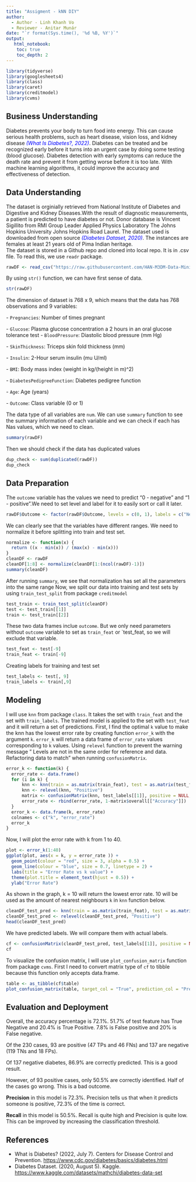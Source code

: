 ```yaml
---
title: "Assigment - kNN DIY"
author:
  - Author - Linh Khanh Vo
  - Reviewer - Anitar Munár
date: "`r format(Sys.time(), '%d %B, %Y')`"
output:
   html_notebook:
    toc: true
    toc_depth: 2
---
```


```r
library(tidyverse)
library(googlesheets4)
library(class)
library(caret)
library(creditmodel)
library(cvms)
```

## Business Understanding

Diabetes prevents your body to turn food into energy. This can cause serious health problems, such as heart disease, vision loss, and kidney disease [*(What Is Diabetes?, 2022)*]{style="color:blue"}. Diabetes can be treated and be recognized early before it turns into an urgent case by doing some testing (blood glucose). Diabetes detection with early symptoms can reduce the death rate and prevent it from getting worse before it is too late. With machine learning algorithms, it could improve the accuracy and effectiveness of detection.

## Data Understanding

The dataset is orginially retrieved from National Institute of Diabetes and Digestive and Kidney Diseases.With the result of diagnostic measurements, a patient is predicted to have diabetes or not. Donor database is Vincent Sigillito from RMI Group Leader Applied Physics Laboratory The Johns Hopkins University Johns Hopkins Road Laurel. The dataset used is downloaded from open source [*(Diabetes Dataset, 2020)*]{style="color:blue"}. The instances are females at least 21 years old of Pima Indian heritage.\
The dataset is stored in a Github repo and cloned into local repo. It is in .csv file. To read this, we use `readr` package.

```r
rawDF <- read_csv("https://raw.githubusercontent.com/HAN-M3DM-Data-Mining/data-mining-s2y2223-lynnevo170701/master/datasets/KNN-diabetes.csv")
```

By using `str()` function, we can have first sense of data.

```r
str(rawDF)
```

The dimension of dataset is 768 x 9, which means that the data has 768 observations and 9 variables:

\- `Pregnancies`: Number of times pregnant

\- `Glucose`: Plasma glucose concentration a 2 hours in an oral glucose tolerance test - `BloodPressure`: Diastolic blood pressure (mm Hg)

\- `SkinThickness`: Triceps skin fold thickness (mm)

\- `Insulin`: 2-Hour serum insulin (mu U/ml)

\- `BMI`: Body mass index (weight in kg/(height in m)\^2)

\- `DiabetesPedigreeFunction`: Diabetes pedigree function

\- `Age`: Age (years)

\- `Outcome`: Class variable (0 or 1)

The data type of all variables are `num`. We can use `summary` function to see the summary information of each variable and we can check if each has Nas values, which we need to clean.

```r
summary(rawDF)
```

Then we should check if the data has duplicated values

```r
dup_check <- sum(duplicated(rawDF))
dup_check
```

## Data Preparation

The `outcome` variable has the values we need to predict "0 - negative" and "1 - positive".We need to set level and label for it to easily sort or call it later.

```r
rawDF$Outcome <- factor(rawDF$Outcome, levels = c(0, 1), labels = c("Negative", "Positive")) %>%  relevel("Positive")
```

We can clearly see that the variables have different ranges. We need to normalize it before splitting into train and test set.

```r
normalize <- function(x) {
  return ((x - min(x)) / (max(x) - min(x)))
}
cleanDF <- rawDF 
cleanDF[1:8] <- normalize(cleanDF[1:(ncol(rawDF)-1)])
summary(cleanDF)
```

After running `summary`, we see that normalization has set all the parameters into the same range Now, we split our data into training and test sets by using `train_test_split` from package `creditmodel`

```r
test_train <- train_test_split(cleanDF)
test <- test_train[[1]]
train <- test_train[[2]]
```

These two data frames inclue `outcome`. But we only need parameters without `outcome` variable to set as `train_feat` or \`test_feat, so we will exclude that variable.

```r
test_feat <- test[-9]
train_feat <- train[-9]
```

Creating labels for training and test set

```r
test_labels <- test[, 9]
train_labels <- train[,9]
```

## Modeling

I will use `knn` from package `class`. It takes the set with `train_feat` and the set with `train_labels`. The trained model is applied to the set with `test_feat` and it will return a set of predictions. First, I find the optimal `k` value to make the knn has the lowest error rate by creating function `error_k` with the argument `k`. `error_k` will return a data frame of `error_rate` values corresponding to `k` values. Using `relevel` function to prevent the warning message " Levels are not in the same order for reference and data. Refactoring data to match" when running `confusionMatrix`.

```r
error_k <- function(k) {
  error_rate <- data.frame()
  for (i in k) {
      knn <- knn(train = as.matrix(train_feat), test = as.matrix(test_feat), cl = as.matrix(train_labels), k = i)
      knn <- relevel(knn, "Positive")
      matrix <- confusionMatrix(knn, test_labels[[1]], positive = NULL, dnn = c("Prediction", "True"))
      error_rate <- rbind(error_rate, 1-matrix$overall[["Accuracy"]])
  }
  error_k <- data.frame(k, error_rate)
  colnames <- c("k", "error_rate")
  error_k
}
```

Now, I will plot the error rate with k from 1 to 40.

```r
plot <- error_k(1:40)
ggplot(plot, aes(x = k, y = error_rate )) +
  geom_point(colour = "red", size = 3, alpha = 0.5) +
  geom_line(colour = "blue", size = 0.7, linetype = 2) +
  labs(title = "Error Rate vs k value") +
  theme(plot.title = element_text(hjust = 0.5)) +
  ylab("Error Rate")
```

As shown in the graph, k = 10 will return the lowest error rate. 10 will be used as the amount of nearest neighbours `k` in `knn` function below.

```r
cleanDF_test_pred <- knn(train = as.matrix(train_feat), test = as.matrix(test_feat), cl = as.matrix(train_labels), k = 10)
cleanDF_test_pred <- relevel(cleanDF_test_pred, "Positive")
head(cleanDF_test_pred)
```

We have predicted labels. We will compare them with actual labels.

```r
cf <- confusionMatrix(cleanDF_test_pred, test_labels[[1]], positive = NULL, dnn = c("Prediction", "True"))
cf
```

To visualize the confusion matrix, I will use `plot_confusion_matrix` function from package `cvms`. First I need to convert matrix type of `cf` to tibble because this function only accepts data.frame.

```r
table <- as_tibble(cf$table)
plot_confusion_matrix(table, target_col = "True", prediction_col = "Prediction", counts_col = )
```

## Evaluation and Deployment

Overall, the accuracy percentage is 72.1%. 51.7% of test feature has True Negative and 20.4% is True Positive. 7.8% is False positive and 20% is False negative.

Of the 230 cases, 93 are positive (47 TPs and 46 FNs) and 137 are negative (119 TNs and 18 FPs).

Of 137 negative diabetes, 86.9% are correctly predicted. This is a good result.

However, of 93 positive cases, only 50.5% are correctly identified. Half of the cases go wrong. This is a bad outcome.

**Precision** in this model is 72.3%. Precision tells us that when it predicts someone is positive, 72.3% of the time is correct.

**Recall** in this model is 50.5%. Recall is quite high and Precision is quite low. This can be improved by increasing the classification threshold.

## References

-   What is Diabetes? (2022, July 7). Centers for Disease Control and Prevention. <https://www.cdc.gov/diabetes/basics/diabetes.html>
-   Diabetes Dataset. (2020, August 5). Kaggle. <https://www.kaggle.com/datasets/mathchi/diabetes-data-set>
